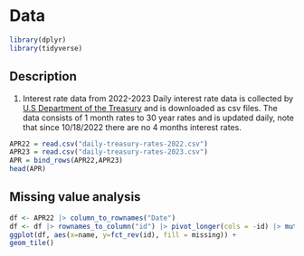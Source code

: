 # Data
```r
library(dplyr)
library(tidyverse)
```

## Description

1. Interest rate data from 2022-2023
Daily interest rate data is collected by [U.S Department of the Treasury](https://home.treasury.gov/resource-center/data-chart-center/interest-rates/TextView?type=daily_treasury_yield_curve&field_tdr_date_value=2022) and is downloaded as csv files. The data consists of 1 month rates to 30 year rates and is updated daily, note that since 10/18/2022 there are no 4 months interest rates.
```r
APR22 = read.csv("daily-treasury-rates-2022.csv")
APR23 = read.csv("daily-treasury-rates-2023.csv")
APR = bind_rows(APR22,APR23)
head(APR)
```

## Missing value analysis
```r
df <- APR22 |> column_to_rownames("Date")
df <- df |> rownames_to_column("id") |> pivot_longer(cols = -id) |> mutate(missing = ifelse(is.na(value),"yes","no"))
ggplot(df, aes(x=name, y=fct_rev(id), fill = missing)) + 
geom_tile()
```
